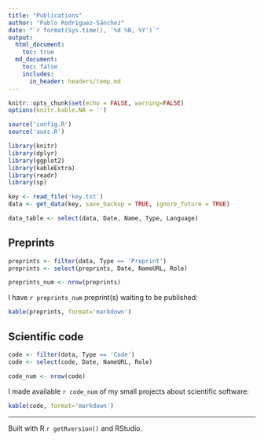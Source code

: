 ```yaml
---
title: "Publications"
author: "Pablo Rodríguez-Sánchez"
date: "`r format(Sys.time(), '%d %B, %Y')`"
output:
  html_document:
    toc: true
  md_document:
    toc: false
    includes:
      in_header: headers/temp.md
---
```


```r
knitr::opts_chunk$set(echo = FALSE, warning=FALSE)
options(knitr.kable.NA = '')
```

```r
source('config.R')
source('auxs.R')

library(knitr)
library(dplyr)
library(ggplot2)
library(kableExtra)
library(readr)
library(sp)
```


```r
key <- read_file('key.txt')
data <- get_data(key, save_backup = TRUE, ignore_future = TRUE)
```

```r
data_table <- select(data, Date, Name, Type, Language)
```
## Preprints
```r
preprints <- filter(data, Type == 'Preprint')
preprints <- select(preprints, Date, NameURL, Role)

preprints_num <- nrow(preprints)
```

I have `r preprints_num` preprint(s) waiting to be published:

```r
kable(preprints, format='markdown')
```

## Scientific code
```r
code <- filter(data, Type == 'Code')
code <- select(code, Date, NameURL, Role)

code_num <- nrow(code)
```

I made available `r code_num` of my small projects about scientific software:

```r
kable(code, format='markdown')
```

***

Built with R `r getRversion()` and RStudio.
